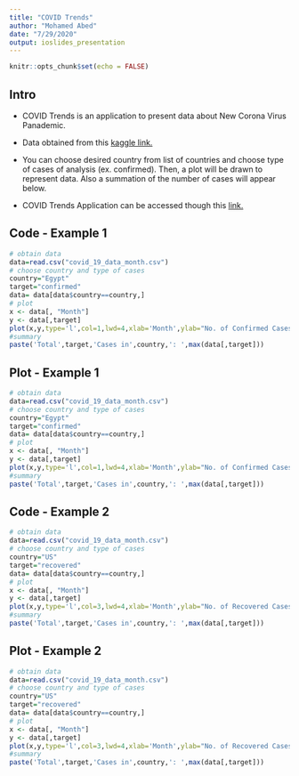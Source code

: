 ```yaml
---
title: "COVID Trends"
author: "Mohamed Abed"
date: "7/29/2020"
output: ioslides_presentation
---
```


```r
knitr::opts_chunk$set(echo = FALSE)
```

## Intro

- COVID Trends is an application to present data about New Corona Virus Panademic.
- Data obtained from this [kaggle link.](https://www.kaggle.com/sudalairajkumar/novel-corona-virus-2019-dataset?select=covid_19_data.csv)  

- You can choose desired country from list of countries and choose type of cases of analysis (ex. confirmed). Then, a plot will be drawn to represent data. Also a summation of the number of cases will appear below.

- COVID Trends Application can be accessed though this [link.]()

## Code - Example 1

```r
# obtain data
data=read.csv("covid_19_data_month.csv")
# choose country and type of cases
country="Egypt"
target="confirmed"
data= data[data$country==country,]
# plot
x <- data[, "Month"]
y <- data[,target]
plot(x,y,type='l',col=1,lwd=4,xlab='Month',ylab="No. of Confirmed Cases")
#summary
paste('Total',target,'Cases in',country,': ',max(data[,target]))

```

## Plot - Example 1

```r
# obtain data
data=read.csv("covid_19_data_month.csv")
# choose country and type of cases
country="Egypt"
target="confirmed"
data= data[data$country==country,]
# plot
x <- data[, "Month"]
y <- data[,target]
plot(x,y,type='l',col=1,lwd=4,xlab='Month',ylab="No. of Confirmed Cases")
#summary
paste('Total',target,'Cases in',country,': ',max(data[,target]))
```

## Code - Example 2

```r
# obtain data
data=read.csv("covid_19_data_month.csv")
# choose country and type of cases
country="US"
target="recovered"
data= data[data$country==country,]
# plot
x <- data[, "Month"]
y <- data[,target]
plot(x,y,type='l',col=3,lwd=4,xlab='Month',ylab="No. of Recovered Cases")
#summary
paste('Total',target,'Cases in',country,': ',max(data[,target]))

```

## Plot - Example 2

```r

# obtain data
data=read.csv("covid_19_data_month.csv")
# choose country and type of cases
country="US"
target="recovered"
data= data[data$country==country,]
# plot
x <- data[, "Month"]
y <- data[,target]
plot(x,y,type='l',col=3,lwd=4,xlab='Month',ylab="No. of Recovered Cases")
#summary
paste('Total',target,'Cases in',country,': ',max(data[,target]))
```
